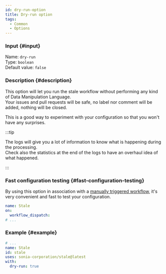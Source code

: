 ```yaml
---
id: dry-run-option
title: Dry-run option
tags:
  - Common
  - Options
---
```


### Input {#input}

Name: `dry-run`  
Type: `boolean`  
Default value: `false`

### Description {#description}

This option will let you run the stale workflow without performing any kind of Data Manipulation Language.  
Your issues and pull requests will be safe, no label nor comment will be added, nothing will be closed.

This is a good way to experiment with your configuration so that you won't have any surprises.

:::tip

The logs will give you a lot of information to know what is happening during the processing.  
Check also the statistics at the end of the logs to have an overhaul idea of what happened.

:::

### Fast configuration testing {#fast-configuration-testing}

By using this option in association with a [manually triggered workflow](https://github.blog/changelog/2020-07-06-github-actions-manual-triggers-with-workflow_dispatch/), it's very convenient and fast to test your configuration.

```yml {2-3}
name: Stale
on:
  workflow_dispatch:
# ...
```

### Example {#example}

```yml {6}
# ...
name: Stale
id: stale
uses: sonia-corporation/stale@latest
with:
  dry-run: true
```
